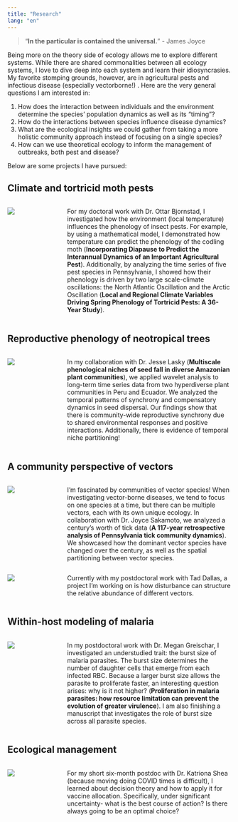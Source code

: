 ```yaml
---
title: "Research"
lang: "en"
---
```


> <q>**In the particular is contained the universal.**</q> - James Joyce

Being more on the theory side of ecology allows me to explore different systems. While there are shared commonalities between all ecology systems, I love to dive deep into each system and learn their idiosyncrasies. My favorite stomping grounds, however, are in agricultural pests and infectious disease (especially vectorborne!) . Here are the very general questions I am interested in:

1.  How does the interaction between individuals and the environment determine the species' population dynamics as well as its "timing"?
2.  How do the interactions between species influence disease dynamics?
3.  What are the ecological insights we could gather from taking a more holistic community approach instead of focusing on a single species?
4.  How can we use theoretical ecology to inform the management of outbreaks, both pest and disease?

Below are some projects I have pursued:

## Climate and tortricid moth pests

:::::: columns
::: {.column width="18%"}
![](media/moth_pic.jpg)
:::

::: {.column width="2%"}
:::

::: {.column width="80%"}
For my doctoral work with Dr. Ottar Bjornstad, I investigated how the environment (local temperature) influences the phenology of insect pests. For example, by using a mathematical model, I demonstrated how temperature can predict the phenology of the codling moth (**Incorporating Diapause to Predict the Interannual Dynamics of an Important Agricultural Pest**). Additionally, by analyzing the time series of five pest species in Pennsylvania, I showed how their phenology is driven by two large scale-climate oscillations: the North Atlantic Oscillation and the Arctic Oscillation (**Local and Regional Climate Variables Driving Spring Phenology of Tortricid Pests: A 36-Year Study**).
:::
::::::

## Reproductive phenology of neotropical trees

:::::: columns
::: {.column width="18%"}
![](media/plant_pic.jpg)
:::

::: {.column width="2%"}
:::

::: {.column width="80%"}
In my collaboration with Dr. Jesse Lasky (**Multiscale phenological niches of seed fall in diverse Amazonian plant communities**), we applied wavelet analysis to long-term time series data from two hyperdiverse plant communities in Peru and Ecuador. We analyzed the temporal patterns of synchrony and compensatory dynamics in seed dispersal. Our findings show that there is community-wide reproductive synchrony due to shared environmental responses and positive interactions. Additionally, there is evidence of temporal niche partitioning!
:::
::::::

## A community perspective of vectors

:::::: columns
::: {.column width="18%"}
![](media/tick_pic.jpg)
:::

::: {.column width="2%"}
:::

::: {.column width="80%"}
I'm fascinated by communities of vector species! When investigating vector-borne diseases, we tend to focus on one species at a time, but there can be multiple vectors, each with its own unique ecology. In collaboration with Dr. Joyce Sakamoto, we analyzed a century's worth of tick data (**A 117-year retrospective analysis of Pennsylvania tick community dynamics**). We showcased how the dominant vector species have changed over the century, as well as the spatial partitioning between vector species.
:::
::::::

:::::: columns
::: {.column width="18%"}
![](media/triatomine_pic.jpg)
:::

::: {.column width="2%"}
:::

::: {.column width="80%"}
Currently with my postdoctoral work with Tad Dallas, a project I'm working on is how disturbance can structure the relative abundance of different vectors.
:::
::::::

## Within-host modeling of malaria

:::::: columns
::: {.column width="18%"}
![](media/malaria_pic.jpg)
:::

::: {.column width="2%"}
:::

::: {.column width="80%"}
In my postdoctoral work with Dr. Megan Greischar, I investigated an understudied trait: the burst size of malaria parasites. The burst size determines the number of daughter cells that emerge from each infected RBC. Because a larger burst size allows the parasite to proliferate faster, an interesting question arises: why is it not higher? (**Proliferation in malaria parasites: how resource limitation can prevent the evolution of greater virulence**). I am also finishing a manuscript that investigates the role of burst size across all parasite species.
:::
::::::

## Ecological management

:::::: columns
::: {.column width="18%"}
![](media/syringe_pic.jpg)
:::

::: {.column width="2%"}
:::

::: {.column width="80%"}
For my short six-month postdoc with Dr. Katriona Shea (because moving doing COVID times is difficult), I learned about decision theory and how to apply it for vaccine allocation. Specifically, under significant uncertainty- what is the best course of action? Is there always going to be an optimal choice?
:::
::::::
